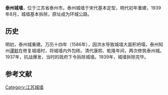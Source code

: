 '''泰州城墙'''，位于江苏省泰州市。泰州城墙于宋代基本定型，明代初年重建，1939年8月，城墙基本拆除，原址成为环城公路。

== 历史 ==
明初，泰州城重建。万历十四年（1586年），因洪水导致城墙大面积坍塌，泰州知州[[谭默|谭默]]在修复城墙时，将城墙内外包砖。清代康熙、乾隆年间，两次修筑泰州城。1937年，抗战爆发，当时的政府下令拆除城墙。1939年，城墙拆除完毕。

==参考文献==
{{reflist}}

[[Category:江苏城墙|Category:江苏城墙]]